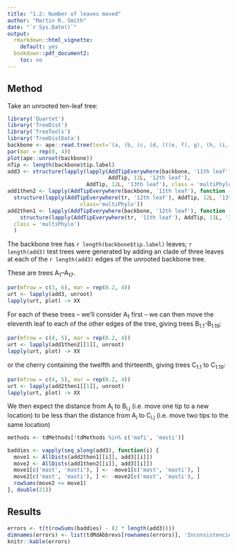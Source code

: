 ```yaml
---
title: "1.2: Number of leaves moved"
author: "Martin R. Smith"
date: "`r Sys.Date()`"
output: 
  rmarkdown::html_vignette:
    default: yes
  bookdown::pdf_document2:
    toc: no
---
```


## Method

Take an unrooted ten-leaf tree:
```R
library('Quartet')
library('TreeDist')
library('TreeTools')
library('TreeDistData')
backbone <- ape::read.tree(text='(a, (b, (c, (d, (((e, f), g), (h, (i, j)))))));')
par(mar = rep(0, 4))
plot(ape::unroot(backbone))
nTip <- length(backbone$tip.label)
add3 <- structure(lapply(lapply(AddTipEverywhere(backbone, '11th leaf'),
                                AddTip, 11L, '12th leaf'),
                         AddTip, 12L, '13th leaf'), class = 'multiPhylo')
add1then2 <- lapply(AddTipEverywhere(backbone, '11th leaf'), function (tr) 
  structure(lapply(AddTipEverywhere(tr, '12th leaf'), AddTip, 12L, '13th leaf'),
                       class='multiPhylo')) 
add2then1 <- lapply(AddTipEverywhere(backbone, '12th leaf'), function (tr)
    structure(lapply(AddTipEverywhere(tr, '11th leaf'), AddTip, 11L, '13th leaf'),
  class = 'multiPhylo')
  )
```

The backbone tree has `r length(backbone$tip.label)` leaves;
`r length(add3)` test trees were generated by adding an clade of three 
leaves at each of the `r length(add3)` edges of the unrooted backbone tree.

These are trees A<sub>1</sub>--A<sub>17</sub>.

```r
par(mfrow = c(3, 6), mar = rep(0.2, 4))
urt <- lapply(add3, unroot)
lapply(urt, plot) -> XX
```

For each of these trees -- we'll consider A<sub>1</sub> first -- we can then move 
the eleventh leaf to each of the other edges of the tree, giving trees 
B<sub>1.1</sub>-B<sub>1.19</sub>:

```r
par(mfrow = c(4, 5), mar = rep(0.2, 4))
urt <- lapply(add1then2[[1]], unroot)
lapply(urt, plot) -> XX
```

or the cherry containing the twelfth and thirteenth, giving trees 
C<sub>1.1</sub> to C<sub>1.19</sub>:

```r
par(mfrow = c(4, 5), mar = rep(0.2, 4))
urt <- lapply(add2then1[[1]], unroot)
lapply(urt, plot) -> XX
```

We then expect the distance from A<sub>i</sub> to B<sub>i.j</sub>
(i.e. move one tip to a new location)
to be less than the distance from A<sub>i</sub> to C<sub>i.j</sub>
(i.e. move two tips to the same location)

```r
methods <- tdMethods[!tdMethods %in% c('mafi', 'masti')]

baddies <- vapply(seq_along(add3), function(i) {
  move1 <- AllDists(add2then1[[i]], add3[[i]])
  move2 <- AllDists(add1then2[[i]], add3[[i]])
  move1[c('mast', 'masti'), ] <- -move1[c('mast', 'masti'), ]
  move2[c('mast', 'masti'), ] <- -move2[c('mast', 'masti'), ]
  rowSums(move2 <= move1)
}, double(21))
```

## Results

```r
errors <- t(t(rowSums(baddies) - (2 * length(add3))))
dimnames(errors) <- list(tdMdAbbrevs[rownames(errors)], 'Inconsistencies')
knitr::kable(errors)
```
